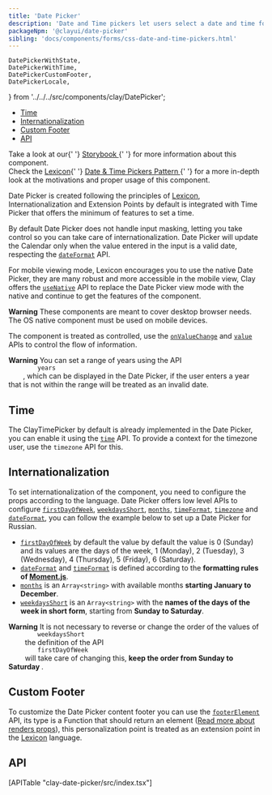 ```yaml
---
title: 'Date Picker'
description: 'Date and Time pickers let users select a date and time for a form.'
packageNpm: '@clayui/date-picker'
sibling: 'docs/components/forms/css-date-and-time-pickers.html'
---
```


	DatePickerWithState,
	DatePickerWithTime,
	DatePickerCustomFooter,
	DatePickerLocale,
} from '../../../src/components/clay/DatePicker';

<div class="nav-toc-absolute">
<div class="nav-toc">

-   [Time](#time)
-   [Internationalization](#internationalization)
-   [Custom Footer](#custom-footer)
-   [API](#api)

</div>
</div>

<div class="clay-site-alert alert alert-warning">
	Take a look at our{' '}
	<a href="https://storybook-clayui.netlify.com/?path=/story/claydatepicker--default">
		Storybook
	</a>{' '}
	for more information about this component.
</div>

<div class="clay-site-alert alert alert-info">
	Check the <a href="https://liferay.design/lexicon/">Lexicon</a>{' '}
	<a href="https://liferay.design/lexicon/core-components/forms/picker-date-time/">
		Date & Time Pickers Pattern
	</a>{' '}
	for a more in-depth look at the motivations and proper usage of this
	component.
</div>

Date Picker is created following the principles of <a href="https://liferay.design/lexicon/core-components/forms/picker-date-time/">Lexicon</a>, Internationalization and Extension Points by default is integrated with Time Picker that offers the minimum of features to set a time.

By default Date Picker does not handle input masking, letting you take control so you can take care of internationalization. Date Picker will update the Calendar only when the value entered in the input is a valid date, respecting the [`dateFormat`](#api-dateFormat) API.

For mobile viewing mode, Lexicon encourages you to use the native Date Picker, they are many robust and more accessible in the mobile view, Clay offers the [`useNative`](#api-useNative) API to replace the Date Picker view mode with the native and continue to get the features of the component.

<div class="clay-site-alert alert alert-warning">
	<strong class="lead">Warning</strong>
	These components are meant to cover desktop browser needs. The OS native component
	must be used on mobile devices.
</div>

The component is treated as controlled, use the [`onValueChange`](#api-onValueChange) and [`value`](#api-value) APIs to control the flow of information.

<div class="clay-site-alert alert alert-warning">
	<strong class="lead">Warning</strong>
	You can set a range of years using the API <code class="language-text">
		years
	</code>, which can be displayed in the Date Picker, if the user enters a year
	that is not within the range will be treated as an invalid date.
</div>

<DatePickerWithState />

## Time

The ClayTimePicker by default is already implemented in the Date Picker, you can enable it using the [`time`](#api-time) API. To provide a context for the timezone user, use the `timezone` API for this.

<DatePickerWithTime />

## Internationalization

To set internationalization of the component, you need to configure the props according to the language. Date Picker offers low level APIs to configure [`firstDayOfWeek`](#api-firstDayOfWeek), [`weekdaysShort`](#api-weekdaysShort), [`months`](#api-months), [`timeFormat`](#api-timeFormat), [`timezone`](#api-timezone) and [`dateFormat`](#api-dateFormat), you can follow the example below to set up a Date Picker for Russian.

<DatePickerLocale />

-   [`firstDayOfWeek`](#api-firstDayOfWeek) by default the value by default the value is 0 (Sunday) and its values ​​are the days of the week, 1 (Monday), 2 (Tuesday), 3 (Wednesday), 4 (Thursday), 5 (Friday), 6 (Saturday).
-   [`dateFormat`](#api-dateFormat) and [`timeFormat`](#api-timeFormat) is defined according to the **formatting rules of [Moment.js](https://momentjs.com/docs/#/parsing/string-format/)**.
-   [`months`](#api-months) is an `Array<string>` with available months **starting January to December**.
-   [`weekdaysShort`](#api-weekdaysShort) is an `Array<string>` with the **names of the days of the week in short form**, starting from **Sunday to Saturday**.

<div class="clay-site-alert alert alert-warning">
	<strong class="lead">Warning</strong>
	It is not necessary to reverse or change the order of the values ​​of <code class="language-text">
		weekdaysShort
	</code> the definition of the API <code class="language-text">
		firstDayOfWeek
	</code> will take care of changing this, <b>
		keep the order from Sunday to Saturday
	</b>.
</div>

## Custom Footer

To customize the Date Picker content footer you can use the [`footerElement`](#api-footerElement) API, its type is a Function that should return an element ([Read more about renders props](https://reactjs.org/docs/render-props.html)), this personalization point is treated as an extension point in the <a href="https://liferay.design/lexicon/">Lexicon</a> language.

<DatePickerCustomFooter />

## API

<div>[APITable "clay-date-picker/src/index.tsx"]</div>
